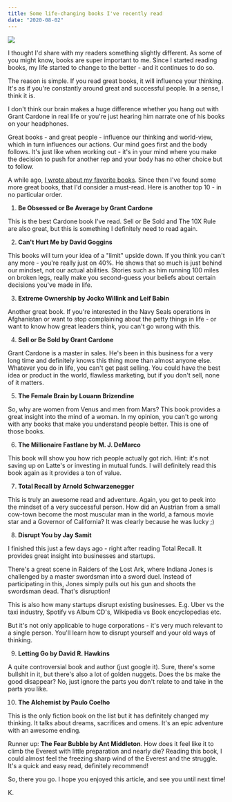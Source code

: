 ```yaml
---
title: Some life-changing books I've recently read
date: "2020-08-02"
---
```


![](./photo-1523540451401-62a9b7d94b02.jpeg)

I thought I'd share with my readers something slightly different. As some of you might know, books are super important to me. Since I started reading books, my life started to change to the better - and it continues to do so.

The reason is simple. If you read great books, it will influence your thinking. It's as if you're constantly around great and successful people. In a sense, I think it is.

I don't think our brain makes a huge difference whether you hang out with Grant Cardone in real life or you're just hearing him narrate one of his books on your headphones.

Great books - and great people - influence our thinking and world-view, which in turn influences our actions. Our mind goes first and the body follows. It's just like when working out - it's in your mind where you make the decision to push for another rep and your body has no other choice but to follow.

A while ago, [I wrote about my favorite books](https://www.kristjanvingel.com/2019/2019-10-30-top-insights-ive-learned-about-reading-books/). Since then I've found some more great books, that I'd consider a must-read. Here is another top 10 - in no particular order.

1. **Be Obsessed or Be Average by Grant Cardone**

This is the best Cardone book I've read. Sell or Be Sold and The 10X Rule are also great, but this is something I definitely need to read again.

2. **Can't Hurt Me by David Goggins**

This books will turn your idea of a "limit" upside down. If you think you can't any more - you're really just on 40%. He shows that so much is just behind our mindset, not our actual abilities. Stories such as him running 100 miles on broken legs, really make you second-guess your beliefs about certain decisions you've made in life.

3. **Extreme Ownership by Jocko Willink and Leif Babin**

Another great book. If you're interested in the Navy Seals operations in Afghanistan or want to stop complaining about the petty things in life - or want to know how great leaders think, you can't go wrong with this.

4. **Sell or Be Sold by Grant Cardone**

Grant Cardone is a master in sales. He's been in this business for a very long time and definitely knows this thing more than almost anyone else. Whatever you do in life, you can't get past selling. You could have the best idea or product in the world, flawless marketing, but if you don't sell, none of it matters.

5. **The Female Brain by Louann Brizendine**

So, why are women from Venus and men from Mars? This book provides a great insight into the mind of a woman. In my opinion, you can't go wrong with any books that make you understand people better. This is one of those books.

6. **The Millionaire Fastlane by M. J. DeMarco**

This book will show you how rich people actually got rich. Hint: it's not saving up on Latte's or investing in mutual funds. I will definitely read this book again as it provides a ton of value.

7. **Total Recall by Arnold Schwarzenegger**

This is truly an awesome read and adventure. Again, you get to peek into the mindset of a very successful person. How did an Austrian from a small cow-town become the most muscular man in the world, a famous movie star and a Governor of California? It was clearly because he was lucky ;)

8. **Disrupt You by Jay Samit**

I finished this just a few days ago - right after reading Total Recall. It provides great insight into businesses and startups.

There's a great scene in Raiders of the Lost Ark, where Indiana Jones is challenged by a master swordsman into a sword duel. Instead of participating in this, Jones simply pulls out his gun and shoots the swordsman dead. That's disruption!

This is also how many startups disrupt existing businesses. E.g. Uber vs the taxi industry, Spotify vs Album CD's, Wikipedia vs Book encyclopedias etc.

But it's not only applicable to huge corporations - it's very much relevant to a single person. You'll learn how to disrupt yourself and your old ways of thinking.

9. **Letting Go by David R. Hawkins**

A quite controversial book and author (just google it). Sure, there's some bullshit in it, but there's also a lot of golden nuggets. Does the bs make the good disappear? No, just ignore the parts you don't relate to and take in the parts you like.

10. **The Alchemist by Paulo Coelho**

This is the only fiction book on the list but it has definitely changed my thinking. It talks about dreams, sacrifices and omens. It's an epic adventure with an awesome ending.

Runner up: **The Fear Bubble by Ant Middleton**. How does it feel like it to climb the Everest with little preparation and nearly die? Reading this book, I could almost feel the freezing sharp wind of the Everest and the struggle. It's a quick and easy read, definitely recommend!

So, there you go. I hope you enjoyed this article, and see you until next time!

K.
